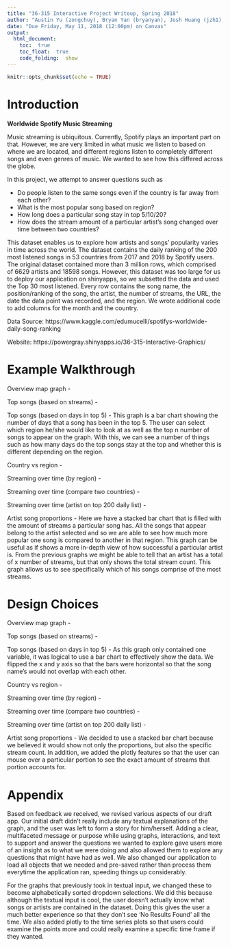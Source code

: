 ```yaml
---
title: "36-315 Interactive Project Writeup, Spring 2018"
author: "Austin Yu (zongchuy), Bryan Yan (bryanyan), Josh Huang (jzh1), Julie Kim (juliek1)"
date: "Due Friday, May 11, 2018 (12:00pm) on Canvas"
output: 
  html_document:
    toc:  true
    toc_float:  true
    code_folding:  show
---
```


```r
knitr::opts_chunk$set(echo = TRUE)
```


Introduction
===

**Worldwide Spotify Music Streaming**

Music streaming is ubiquitous. Currently, Spotify plays an important part on 
that. However, we are very limited in what music we listen to based on where we 
are located, and different regions listen to completely different songs and even 
genres of music. We wanted to see how this differed across the globe.

In this project, we attempt to answer questions such as

* Do people listen to the same songs even if the country is far away from each
other?
* What is the most popular song based on region?
* How long does a particular song stay in top 5/10/20?
* How does the stream amount of a particular artist's song changed over time 
between two countries?

This dataset enables us to explore how artists and songs' popularity varies in 
time across the world. The dataset contains the daily ranking of the 200 most
listened songs in 53 countries from 2017 and 2018 by Spotify users. The original
dataset contained more than 3 million rows, which comprised of 6629 artists and 
18598 songs. However, this dataset was too large for us to deploy our 
application on shinyapps, so we subsetted the data and used the Top 30 most 
listened. Every row contains the song name, the position/ranking of the song, 
the artist, the number of streams, the URL, the date the data point was 
recorded, and the region. We wrote additional code to add columns for the month 
and the country.

Data Source: https://www.kaggle.com/edumucelli/spotifys-worldwide-daily-song-ranking

Website: https://powergray.shinyapps.io/36-315-Interactive-Graphics/ 


Example Walkthrough
===

Overview map graph - 

Top songs (based on streams) - 

Top songs (based on days in top 5) - This graph is a bar chart showing the 
number of days that a song has been in the top 5. The user can select which 
region he/she would like to look at as well as the top n number of songs to 
appear on the graph. With this, we can see a number of things such as how many
days do the top songs stay at the top and whether this is different depending
on the region. 

Country vs region - 

Streaming over time (by region) - 

Streaming over time (compare two countries) - 

Streaming over time (artist on top 200 daily list) - 

Artist song proportions - Here we have a stacked bar chart that is filled with
the amount of streams a particular song has. All the songs that appear belong
to the artist selected and so we are able to see how much more popular one 
song is compared to another in that region. This graph can be useful as if 
shows a more in-depth view of how successful a particular artist is. From the 
previous graphs we might be able to tell that an artist has a total of x 
number of streams, but that only shows the total stream count. This graph allows
us to see specifically which of his songs comprise of the most streams.

Design Choices
===

Overview map graph - 

Top songs (based on streams) - 

Top songs (based on days in top 5) - As this graph only contained one variable,
it was logical to use a bar chart to effectively show the data. We flipped the
x and y axis so that the bars were horizontal so that the song name's would not
overlap with each other. 

Country vs region - 

Streaming over time (by region) - 

Streaming over time (compare two countries) - 

Streaming over time (artist on top 200 daily list) - 

Artist song proportions - We decided to use a stacked bar chart because we 
believed it would show not only the proportions, but also the specific stream
count. In addition, we added the plotly features so that the user can mouse
over a particular portion to see the exact amount of streams that portion 
accounts for. 

Appendix
===

Based on feedback we received, we revised various aspects of our draft app. Our
initial draft didn't really include any textual explanations of the graph,
and the user was left to form a story for him/herself. Adding a clear, 
multifaceted message or purpose while using graphs, interactions, and text to
support and answer the questions we wanted to explore gave users more of
an insight as to what we were doing and also allowed them to explore any
questions that might have had as well. We also changed our application to load 
all objects that we needed and pre-saved rather than process them everytime 
the application ran, speeding things up considerably. 

For the graphs that previously took in textual input, we changed these to become
alphabetically sorted dropdown selections. We did this because although the 
textual input is cool, the user doesn't actually know what songs or artists are
contained in the dataset. Doing this gives the user a much better experience so 
that they don't see 'No Results Found' all the time. We also added plotly to the
time series plots so that users could examine the points more and could really 
examine a specific time frame if they wanted. 



